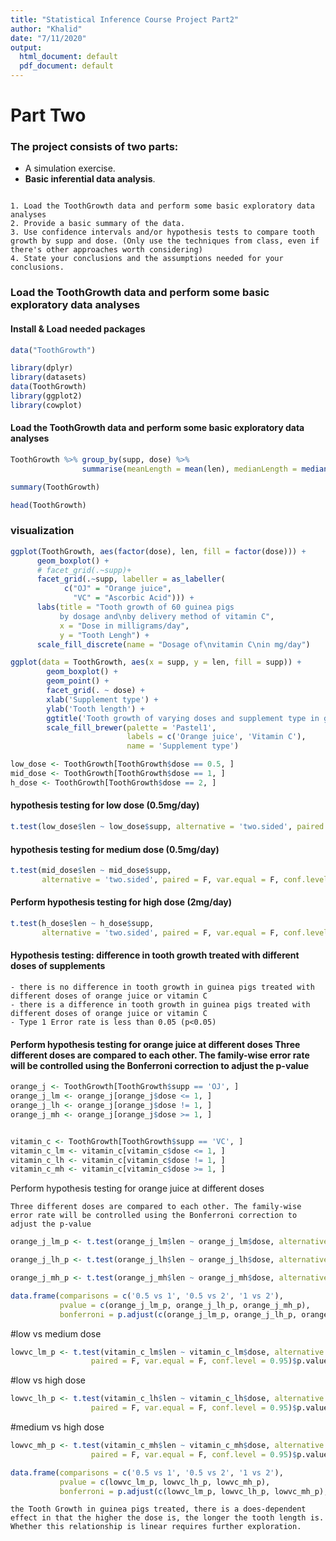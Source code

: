 ```yaml
---
title: "Statistical Inference Course Project Part2"
author: "Khalid"
date: "7/11/2020"
output:
  html_document: default
  pdf_document: default
---
```

# **Part Two**

### The project consists of two parts:
  - A simulation exercise.
  - **Basic inferential data analysis**.
  
```r

```

    1. Load the ToothGrowth data and perform some basic exploratory data analyses
    2. Provide a basic summary of the data.
    3. Use confidence intervals and/or hypothesis tests to compare tooth growth by supp and dose. (Only use the techniques from class, even if there's other approaches worth considering)
    4. State your conclusions and the assumptions needed for your conclusions.

    



### Load the ToothGrowth data and perform some basic exploratory data analyses


#### Install & Load needed packages
```r
data("ToothGrowth")

library(dplyr)
library(datasets)
data(ToothGrowth)
library(ggplot2)
library(cowplot)
```
   
#### Load the ToothGrowth data and perform some basic exploratory data analyses

```r
ToothGrowth %>% group_by(supp, dose) %>%
                summarise(meanLength = mean(len), medianLength = median(len), sdLength = sd(len))
```



```r
summary(ToothGrowth)
```

 
```r
head(ToothGrowth)
```
 


### visualization
```r
ggplot(ToothGrowth, aes(factor(dose), len, fill = factor(dose))) +
      geom_boxplot() +
      # facet_grid(.~supp)+
      facet_grid(.~supp, labeller = as_labeller(
            c("OJ" = "Orange juice", 
              "VC" = "Ascorbic Acid"))) +
      labs(title = "Tooth growth of 60 guinea pigs 
           by dosage and\nby delivery method of vitamin C",
           x = "Dose in milligrams/day", 
           y = "Tooth Lengh") +
      scale_fill_discrete(name = "Dosage of\nvitamin C\nin mg/day")
```

```r
ggplot(data = ToothGrowth, aes(x = supp, y = len, fill = supp)) +
        geom_boxplot() +
        geom_point() +
        facet_grid(. ~ dose) +
        xlab('Supplement type') +
        ylab('Tooth length') +
        ggtitle('Tooth growth of varying doses and supplement type in guinea pigs') +
        scale_fill_brewer(palette = 'Pastel1',
                          labels = c('Orange juice', 'Vitamin C'),
                          name = 'Supplement type')
```

```r
low_dose <- ToothGrowth[ToothGrowth$dose == 0.5, ]
mid_dose <- ToothGrowth[ToothGrowth$dose == 1, ]
h_dose <- ToothGrowth[ToothGrowth$dose == 2, ]
```
#### hypothesis testing for low dose (0.5mg/day)
```r
t.test(low_dose$len ~ low_dose$supp, alternative = 'two.sided', paired = F, var.equal = F)$p.value
```

#### hypothesis testing for medium  dose (0.5mg/day)
```r
t.test(mid_dose$len ~ mid_dose$supp, 
       alternative = 'two.sided', paired = F, var.equal = F, conf.level = 0.95)$p.value
```

#### Perform hypothesis testing for high dose (2mg/day)
```r
t.test(h_dose$len ~ h_dose$supp, 
       alternative = 'two.sided', paired = F, var.equal = F, conf.level = 0.95)$p.value
```

#### Hypothesis testing: difference in tooth growth treated with different doses of supplements

    - there is no difference in tooth growth in guinea pigs treated with different doses of orange juice or vitamin C
    - there is a difference in tooth growth in guinea pigs treated with different doses of orange juice or vitamin C
    - Type 1 Error rate is less than 0.05 (p<0.05)


#### Perform hypothesis testing for orange juice at different doses Three different doses are compared to each other. The family-wise error rate will be controlled using the Bonferroni correction to adjust the p-value
```r
orange_j <- ToothGrowth[ToothGrowth$supp == 'OJ', ]
orange_j_lm <- orange_j[orange_j$dose <= 1, ]
orange_j_lh <- orange_j[orange_j$dose != 1, ]
orange_j_mh <- orange_j[orange_j$dose >= 1, ]


vitamin_c <- ToothGrowth[ToothGrowth$supp == 'VC', ]
vitamin_c_lm <- vitamin_c[vitamin_c$dose <= 1, ]
vitamin_c_lh <- vitamin_c[vitamin_c$dose != 1, ]
vitamin_c_mh <- vitamin_c[vitamin_c$dose >= 1, ]
```

Perform hypothesis testing for orange juice at different doses

    Three different doses are compared to each other. The family-wise error rate will be controlled using the Bonferroni correction to adjust the p-value

```r
orange_j_lm_p <- t.test(orange_j_lm$len ~ orange_j_lm$dose, alternative = 'two.sided', paired = F, var.equal = F)$p.value

orange_j_lh_p <- t.test(orange_j_lh$len ~ orange_j_lh$dose, alternative = 'two.sided', paired = F, var.equal = F)$p.value

orange_j_mh_p <- t.test(orange_j_mh$len ~ orange_j_mh$dose, alternative = 'two.sided', paired = F, var.equal = F)$p.value

data.frame(comparisons = c('0.5 vs 1', '0.5 vs 2', '1 vs 2'),
           pvalue = c(orange_j_lm_p, orange_j_lh_p, orange_j_mh_p),
           bonferroni = p.adjust(c(orange_j_lm_p, orange_j_lh_p, orange_j_mh_p), method = 'bonferroni'))
```

#low vs medium dose
```r
lowvc_lm_p <- t.test(vitamin_c_lm$len ~ vitamin_c_lm$dose, alternative = 'two.sided', 
                  paired = F, var.equal = F, conf.level = 0.95)$p.value
```

#low vs high dose

```r
lowvc_lh_p <- t.test(vitamin_c_lh$len ~ vitamin_c_lh$dose, alternative = 'two.sided',
                  paired = F, var.equal = F, conf.level = 0.95)$p.value
```

#medium vs high dose
```r
lowvc_mh_p <- t.test(vitamin_c_mh$len ~ vitamin_c_mh$dose, alternative = 'two.sided',
                  paired = F, var.equal = F, conf.level = 0.95)$p.value
```



```r
data.frame(comparisons = c('0.5 vs 1', '0.5 vs 2', '1 vs 2'),
           pvalue = c(lowvc_lm_p, lowvc_lh_p, lowvc_mh_p),
           bonferroni = p.adjust(c(lowvc_lm_p, lowvc_lh_p, lowvc_mh_p), method = 'bonferroni'))
```



    the Tooth Growth in guinea pigs treated, there is a does-dependent effect in that the higher the dose is, the longer the tooth length is. Whether this relationship is linear requires further exploration.









